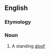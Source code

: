 ==English==

===Etymology===
{{suffix|absist|ence|lang=en}}

===Noun===
{{en-noun}}

# {{label|en|obsolete}} A standing [[aloof]]